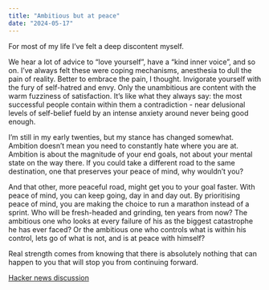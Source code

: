 ```yaml
---
title: "Ambitious but at peace"
date: "2024-05-17"
---
```


For most of my life I've felt a deep discontent myself.

We hear a lot of advice to "love yourself", have a "kind inner voice", and so on. I've always felt these were coping mechanisms, anesthesia to dull the pain of reality. Better to embrace the pain, I thought. Invigorate yourself with the fury of self-hatred and envy. Only the unambitious are content with the warm fuzziness of satisfaction. It's like what they always say: the most successful people contain within them a contradiction - near delusional levels of self-belief fueld by an intense anxiety around never being good enough.

I'm still in my early twenties, but my stance has changed somewhat. Ambition doesn't mean you need to constantly hate where you are at. Ambition is about the magnitude of your end goals, not about your mental state on the way there. If you could take a different road to the same destination, one that preserves your peace of mind, why wouldn't you?

And that other, more peaceful road, might get you to your goal faster. With peace of mind, you can keep going, day in and day out. By prioritising peace of mind, you are making the choice to run a marathon instead of a sprint. Who will be fresh-headed and grinding, ten years from now? The ambitious one who looks at every failure of his as the biggest catastrophe he has ever faced? Or the ambitious one who controls what is within his control, lets go of what is not, and is at peace with himself?

Real strength comes from knowing that there is absolutely nothing that can happen to you that will stop you from continuing forward.

[Hacker news discussion](https://news.ycombinator.com/item?id=40389480)